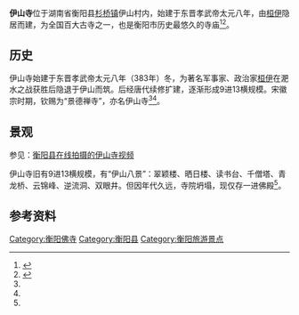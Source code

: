 '''伊山寺'''位于湖南省衡阳县[[杉桥镇|杉桥镇]]伊山村内，始建于东晋孝武帝太元八年，由[[桓伊|桓伊]]隐居而建，为全国百大古寺之一，也是衡阳市历史最悠久的寺庙<ref name=":0">{{Cite news|url=http://www.e0734.com/html/2004/1103/20131.html|title=全国百大古寺之一伊山寺修复开放再现魏晋风貌|last=蒋|first=晓东|date=2004年11月3日|work=中国衡阳新闻网|accessdate=|archive-url=https://web.archive.org/web/20170403015554/http://www.e0734.com/html/2004/1103/20131.html|archive-date=2017年4月3日|dead-url=yes}}</ref><ref name=":1">{{Cite book|title=《衡阳市建设志》|last=衡阳市建设志|first=编纂委员会|publisher=湖南人民出版社|year=1995年|isbn=7-5438-1016-6|location=|page=194-197|pages=|chapter=第三章建筑工程第一节古典建筑}}</ref>。

== 历史 ==
伊山寺始建于东晋孝武帝太元八年（383年）冬，为著名军事家、政治家[[桓伊|桓伊]]在淝水之战获胜后隐退于伊山而筑。后经唐代续修扩建，逐渐形成9进13横规模。宋徽宗时期，钦赐为“景德禅寺”，亦名伊山寺<ref name=":0" /><ref name=":1" />。

== 景观 ==
参见：[http://v.youku.com/v_show/id_XMTQ2OTc4MTE2.html?tpa=dW5pb25faWQ9MTAyMjEzXzEwMDAwMl8wMV8wMQ 衡阳县在线拍摄的伊山寺视频] {{Wayback|url=http://v.youku.com/v_show/id_XMTQ2OTc4MTE2.html?tpa=dW5pb25faWQ9MTAyMjEzXzEwMDAwMl8wMV8wMQ |date=20190222154449 }}

伊山寺旧有9进13横规模，有“伊山八景”：翠颖楼、晒日楼、读书台、千僧塔、青龙桥、云锦峰、逆流洞、双眼井。但因年代久远，寺院坍塌，现仅存一进佛殿<ref name=":1" />。

== 参考资料 ==
{{Reflist|2}}
[[Category:衡阳佛寺|Category:衡阳佛寺]]
[[Category:衡阳县|Category:衡阳县]]
[[Category:衡阳旅游景点|Category:衡阳旅游景点]]